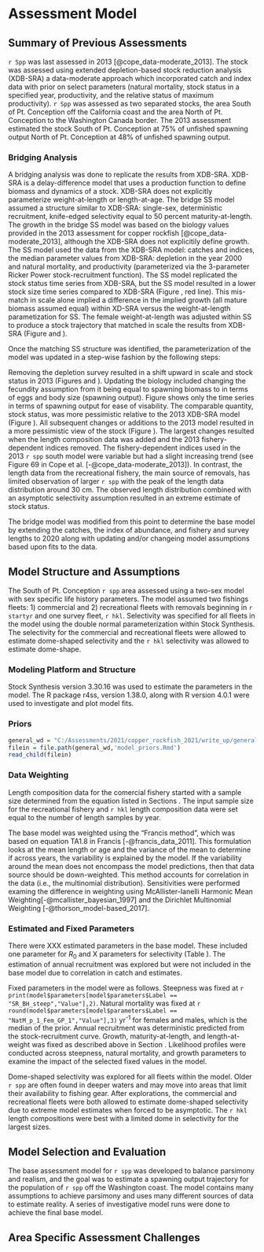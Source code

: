 # Assessment Model

## Summary of Previous Assessments 

`r Spp` was last assessed in 2013 [@cope_data-moderate_2013]. The stock was assessed using extended depletion-based stock reduction analysis (XDB-SRA) a data-moderate approach which incorporated catch and index data with prior on select parameters (natural mortality, stock status in a specified year, productivity, and the relative status of maximum productivity). `r Spp` was assessed as two separated stocks, the area South of Pt. Conception off the California coast and the area North of Pt. Conception to the Washington Canada border. The 2013 assessment estimated the stock South of Pt. Conception at 75% of unfished spawning output North of Pt. Conception at 48% of unfished spawning output. 

### Bridging Analysis

A bridging analysis was done to replicate the results from XDB-SRA.  XDB-SRA is a delay-difference model that uses a production function to define biomass and dynamics of a stock. XDB-SRA does not explicitly parameterize weight-at-length or length-at-age. The bridge SS model assumed a structure similar to XDB-SRA: single-sex, deterministic recruitment, knife-edged selectivity equal to 50 percent maturity-at-length. The growth in the bridge SS model was based on the biology values provided in the 2013 assessment for copper rockfish [@cope_data-moderate_2013], although the XDB-SRA does not explicitily define growth. The SS model used the data from the XDB-SRA model: catches and indices, the median parameter values from XDB-SRA:  depletion in the year 2000 and natural mortality, and productivity (parameterized via the 3-parameter Ricker Power stock-recruitment function). The SS model replicated the stock status time series from XDB-SRA, but the SS model resulted in a lower stock size time series compared to XDB-SRA (Figure \ref{fig:bridge-1}, red line).  This mis-match in scale alone implied a difference in the implied growth (all mature biomass assumed equal) within XD-SRA versus the weight-at-length parametization for SS. The female weight-at-length was adjusted within SS to produce a stock trajectory that matched in scale the results from XDB-SRA (Figure \ref{fig:bridge-1} and \ref{fig:bridge-growth}).

Once the matching SS structure was identified, the parameterization of the model was updated in a step-wise fashion by the following steps:

\begin{enumerate}
	\item Remove the depletion "survey" for the year 2000.
	\item Update all biology to match those applied in the base model (natural mortality, length-weigth, length-at-age, fecundity, and maturity).
	\item Switch to a Beverton-Holt stock-recruitment relationship with a steepness value of 0.72, the value in the base model.
	\item Update catches through 2012, lumped into a single fleet.
	\item Add all lengths to the model through 2012, lumped into a single fleet. Allow for asymptotic selectivity estimation using the double normal selectivity parameterization. 
	\item Remove the indices of abundance (fishery dependent - CPFV, CDFW Observer Program) from the XDB-SRA 2013 model.
	\item Add in the NWFSC Hook and Line index of abundance, length data, and fleet specific selectivity curve.
	\item Separate catches and lengths into the fleet structure assumed in the base model. Allow for fleet specific selecitivy estimation.  
	\item Turn on annual recruitment deviations.
\end{enumerate}     

Removing the depletion survey resulted in a shift upward in scale and stock status in 2013 (Figures \ref{fig:bridge-ssb} and \ref{fig:bridge-depl}). Updating the biology included changing the fecundity assumption from it being equal to spawning biomass to in terms of eggs and body size (spawning output). Figure \ref{fig:bridge-ssb-2} shows only the time series in terms of spawning output for ease of visability. The comparable quantity, stock status, was more pessimistic relative to the 2013 XDB-SRA model (Figure \ref{fig:bridge-depl}). All subsequent changes or additions to the 2013 model resulted in a more pessimistic view of the stock (Figure \ref{fig:bridge-depl}). The largest changes resulted when the length composition data was added and the 2013 fishery-dependent indices removed.  The fishery-dependent indices used in the 2013 `r spp` south model were variable but had a slight increasing trend (see Figure 69 in  Cope et al. [-@cope_data-moderate_2013]).  In contrast, the length data from the recreational fishery, the main source of removals, has limited observation of larger `r spp` with the peak of the length data distribution around 30 cm. The observed length distribution combined with an asymptotic selectivity assumption resulted in an extreme estimate of stock status.  

The bridge model was modified from this point to determine the base model by extending the catches, the index of abundance, and fishery and survey lengths to 2020 along with updating and/or changeing model assumptions based upon fits to the data.  

## Model Structure and Assumptions

The South of Pt. Conception `r spp` area assessed using a two-sex model with sex specific life history parameters.  The model assumed two fishings fleets: 1) commercial and 2) recreational fleets with removals beginning in `r startyr` and one survey fleet, `r hkl`.  Selectivity was specified for all fleets in the model using the double normal parameterization within Stock Synthesis. The selectivity for the commercial and recreational fleets were allowed to estimate dome-shaped selectivity and the `r hkl` selectivity was allowed to estimate dome-shape. 


### Modeling Platform and Structure

Stock Synthesis version 3.30.16 was used to estimate the parameters in the model. The R package r4ss, version 1.38.0, along with R version 4.0.1 were used to investigate and plot model fits. 

### Priors

```r
general_wd = "C:/Assessments/2021/copper_rockfish_2021/write_up/general_text"
filein = file.path(general_wd,'model_priors.Rmd')
read_child(filein)
```  

### Data Weighting

Length composition data for the comercial fishery started with a sample size determined from the equation listed in Sections \ref{commercial-fishery}. The input sample size for the recreational fishery and `r hkl` length composition data were set equal to the number of length samples by year.   

The base  model was weighted using the "Francis method", which was based on equation TA1.8 in Francis [-@francis_data_2011]. This formulation looks at the mean length or age and the variance of the mean to determine if across years, the variability is explained by the model. If the variability around the mean does not encompass the model predictions, then that data source should be down-weighted. This method accounts for correlation in the data (i.e., the multinomial distribution). Sensitivities were performed examing the difference in weighting using McAllister-Ianelli Harmonic Mean Weighting[-@mcallister_bayesian_1997] and the Dirichlet Multinomial Weighting [-@thorson_model-based_2017].

### Estimated and Fixed Parameters

There were XXX estimated parameters in the base model. These included one parameter for $R_0$ and X parameters for selectivity (Table \ref{tab:params}). The estimation of annual recruitment was explored but were not included in the base model due to correlation in catch and estimates.

Fixed parameters in the model were as follows. Steepness was fixed at `r print(model$parameters[model$parameters$Label == "SR_BH_steep","Value"],2)`.  Natural mortality was fixed at `r round(model$parameters[model$parameters$Label == "NatM_p_1_Fem_GP_1","Value"],3)` yr^-1^ for females and males, which is the median of the prior.  Annual recruitment was deterministic predicted from the stock-recruitment curve. Growth, maturity-at-length, and length-at-weight was fixed as described above in Section \ref{data}. Likelihood profiles were conducted across steepness, natural mortality, and growth parameters to examine the impact of the selected fixed values in the model.

Dome-shaped selectivity was explored for all fleets within the model. Older `r spp` are often found in deeper waters and may move into areas that limit their availability to fishing gear. After explorations, the commercial and recreational fleets were both allowed to estimate dome-shaped selectivity due to extreme model estimates when forced to be asymptotic. The `r hkl` length compositions were best with a limited dome in selectivity for the largest sizes. 


## Model Selection and Evaluation

The base assessment model for `r spp` was developed to balance parsimony and realism, and the goal was to estimate a spawning output trajectory for the population of `r spp` off the Washington coast. The model contains many assumptions to achieve parsimony and uses many different sources of data to estimate reality. A series of investigative model runs were done to achieve the final base model.

## Area Specific Assessment Challenges
